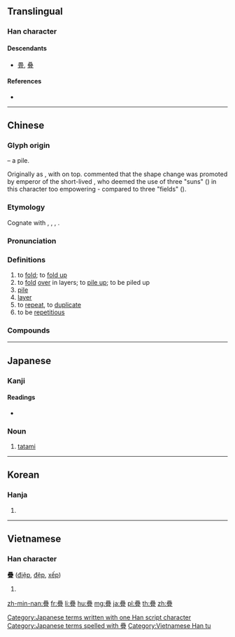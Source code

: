 {{character info/new}}
{{also|叠|畳|曡|疉}}
==Translingual==
{{Han simplified forms|疊|畳|叠}}

===Han character===
{{Han char|rn=102|rad=田|as=17|sn=22|four=60107|canj=WWWM|ids=⿱畾冝}}

====Descendants====
* [[畳]], [[叠]]

====References====
* {{Han ref|kx=0767.090|dkj=21983|dj=1177.140|hdz=42555.140|uh=758A|ud=30090|bh=C57C|bd=50556}}

----

==Chinese==
{{zh-forms|s=叠|alt=曡,疉,畳,㬪,𣆹,𤴁}}

===Glyph origin===
{{Han etym}}
{{Han compound|畾|宜}} – a pile.

Originally as {{zh-l|曡}}, with {{zh-l|晶}} on top. ''{{w|Shuowen}}'' commented that the shape change was promoted by emperor of the short-lived {{w|Xin Dynasty}}, who deemed the use of three "suns" ({{zh-l|*日}}) in this character too empowering - compared to three "fields" ({{zh-l|*田}}).

===Etymology===
Cognate with {{zh-l|褶|tr=-|lined dress}}, {{cog|bo|ལྟབ||to fold, gather up, to lay or put together}}, {{m|bo|ལྡེབ||to bend round or back, to turn round, to double down}}, {{m|bo|ལྡབ||to fold up, repeat, do again}}.

===Pronunciation===
{{zh-pron
|m=dié
|c=daap6,dip6
|h=pfs=thia̍p
|md=tăk/diĕk
|md_note=tăk - colloquial; diĕk - literary
|mn=tha̍h/thia̍p
|mn_note=tha̍h - vernacular, thia̍p - literary
|w=5diq,5deq
|mc=y
|oc=y
|cat=v,a
}}

===Definitions===
{{zh-hanzi}}

# to [[fold]]; to [[fold up]]
# to [[fold]] [[over]] in layers; to [[pile up]]; to be piled up
# [[pile]]
# [[layer]]
# to [[repeat]], to [[duplicate]]
# to be [[repetitious]]

===Compounds===
{{zh-der|疊加|疊層|疊層岩|疊層石|疊彩|套疊|層疊|山巒重疊|折疊|積疊|重疊|疊蓆|疊次|疊疊|疊句}}

----

==Japanese==

===Kanji===
{{ja-kanji|grade=|rs=田17}}

====Readings====
* {{ja-readings|on=[[じょう]] (jō), [[ちょう]] (chō)|kun=[[たたむ]] (tatamu), [[たたみ]] (tatami), [[かさねる]] (kasaneru)|nanori=}}

===Noun===
{{ja-noun|たたみ|shin=畳}}

# [[tatami]]

[[Category:Japanese terms written with one Han script character]]
[[Category:Japanese terms spelled with 疊]]

----

==Korean==

===Hanja===
{{ko-hanja|hangeul=첩|eumhun=|rv=cheop|mr=ch'ŏp|y=chep}}

# {{defn|lang=ko|sort=田17}}

----

==Vietnamese==

===Han character===
'''疊''' ([[điệp]], [[đệp]], [[xếp]])

# {{defn|vi}}

[[Category:Vietnamese Han tu]]

[[zh-min-nan:疊]]
[[fr:疊]]
[[li:疊]]
[[hu:疊]]
[[mg:疊]]
[[ja:疊]]
[[pl:疊]]
[[th:疊]]
[[zh:疊]]